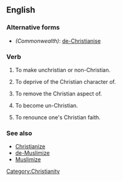 ==English==

===Alternative forms===
*''(Commonwealth)'': [[de-Christianise]]

===Verb===
{{en-verb|de-Christianiz|es}}

# {{transitive}} To make unchristian or non-Christian.
# {{transitive}} To deprive of the Christian character of.
# {{transitive}} To remove the Christian aspect of.
# {{intransitive}} To become un-Christian.
# {{intransitive}} To renounce one's Christian faith.

===See also===
*[[Christianize]]
*[[de-Muslimize]]
*[[Muslimize]]

[[Category:Christianity]]